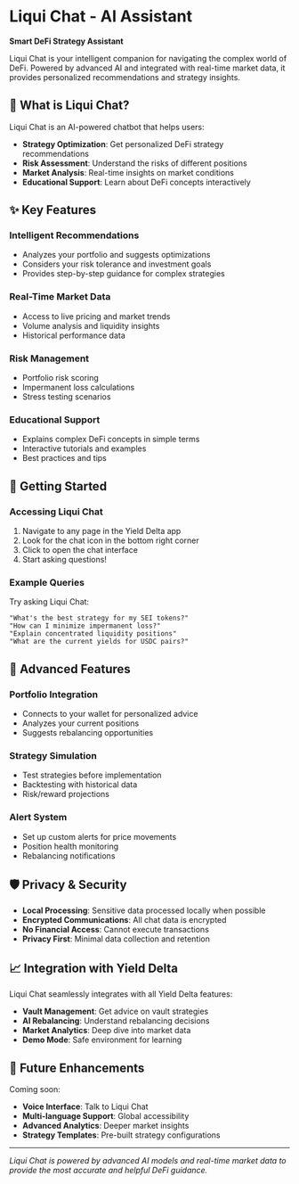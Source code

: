 # Liqui Chat - AI Assistant

**Smart DeFi Strategy Assistant**

Liqui Chat is your intelligent companion for navigating the complex world of DeFi. Powered by advanced AI and integrated with real-time market data, it provides personalized recommendations and strategy insights.

## 🤖 What is Liqui Chat?

Liqui Chat is an AI-powered chatbot that helps users:

- **Strategy Optimization**: Get personalized DeFi strategy recommendations
- **Risk Assessment**: Understand the risks of different positions
- **Market Analysis**: Real-time insights on market conditions
- **Educational Support**: Learn about DeFi concepts interactively

## ✨ Key Features

### Intelligent Recommendations
- Analyzes your portfolio and suggests optimizations
- Considers your risk tolerance and investment goals
- Provides step-by-step guidance for complex strategies

### Real-Time Market Data
- Access to live pricing and market trends
- Volume analysis and liquidity insights
- Historical performance data

### Risk Management
- Portfolio risk scoring
- Impermanent loss calculations
- Stress testing scenarios

### Educational Support
- Explains complex DeFi concepts in simple terms
- Interactive tutorials and examples
- Best practices and tips

## 🚀 Getting Started

### Accessing Liqui Chat

1. Navigate to any page in the Yield Delta app
2. Look for the chat icon in the bottom right corner
3. Click to open the chat interface
4. Start asking questions!

### Example Queries

Try asking Liqui Chat:

```
"What's the best strategy for my SEI tokens?"
"How can I minimize impermanent loss?"
"Explain concentrated liquidity positions"
"What are the current yields for USDC pairs?"
```

## 🔧 Advanced Features

### Portfolio Integration
- Connects to your wallet for personalized advice
- Analyzes your current positions
- Suggests rebalancing opportunities

### Strategy Simulation
- Test strategies before implementation
- Backtesting with historical data
- Risk/reward projections

### Alert System
- Set up custom alerts for price movements
- Position health monitoring
- Rebalancing notifications

## 🛡️ Privacy & Security

- **Local Processing**: Sensitive data processed locally when possible
- **Encrypted Communications**: All chat data is encrypted
- **No Financial Access**: Cannot execute transactions
- **Privacy First**: Minimal data collection and retention

## 📈 Integration with Yield Delta

Liqui Chat seamlessly integrates with all Yield Delta features:

- **Vault Management**: Get advice on vault strategies
- **AI Rebalancing**: Understand rebalancing decisions
- **Market Analytics**: Deep dive into market data
- **Demo Mode**: Safe environment for learning

## 🔮 Future Enhancements

Coming soon:
- **Voice Interface**: Talk to Liqui Chat
- **Multi-language Support**: Global accessibility
- **Advanced Analytics**: Deeper market insights
- **Strategy Templates**: Pre-built strategy configurations

---

*Liqui Chat is powered by advanced AI models and real-time market data to provide the most accurate and helpful DeFi guidance.*